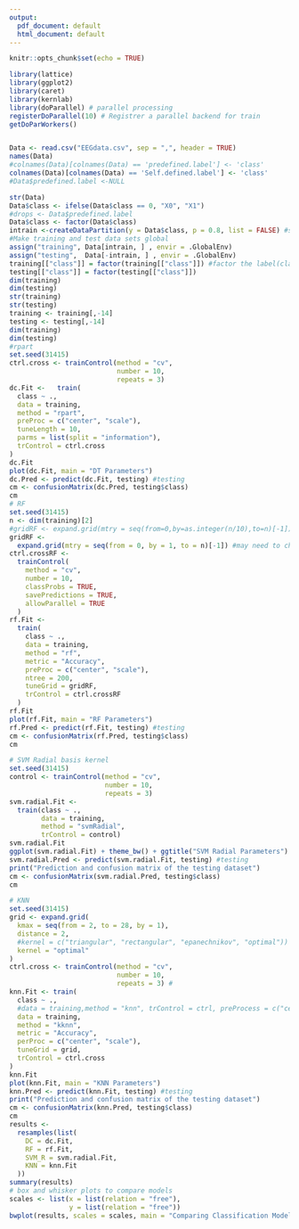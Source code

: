 ```yaml
---
output:
  pdf_document: default
  html_document: default
---
```



```r
knitr::opts_chunk$set(echo = TRUE)
```

```r
library(lattice)
library(ggplot2)
library(caret)
library(kernlab)
library(doParallel) # parallel processing
registerDoParallel(10) # Registrer a parallel backend for train
getDoParWorkers()


Data <- read.csv("EEGdata.csv", sep = ",", header = TRUE)
names(Data)
#colnames(Data)[colnames(Data) == 'predefined.label'] <- 'class'
colnames(Data)[colnames(Data) == 'Self.defined.label'] <- 'class'
#Data$predefined.label <-NULL

str(Data)
Data$class <- ifelse(Data$class == 0, "X0", "X1")
#drops <- Data$predefined.label
Data$class <- factor(Data$class)
intrain <-createDataPartition(y = Data$class, p = 0.8, list = FALSE) #split data
#Make training and test data sets global
assign("training", Data[intrain, ] , envir = .GlobalEnv)
assign("testing",  Data[-intrain, ] , envir = .GlobalEnv)
training[["class"]] = factor(training[["class"]]) #factor the label(class) column
testing[["class"]] = factor(testing[["class"]])
dim(training)
dim(testing)
str(training)
str(testing)
training <- training[,-14]
testing <- testing[,-14]
dim(training)
dim(testing)
#rpart
set.seed(31415)
ctrl.cross <- trainControl(method = "cv",
                           number = 10,
                           repeats = 3)
dc.Fit <-   train(
  class ~ .,
  data = training,
  method = "rpart",
  preProc = c("center", "scale"),
  tuneLength = 10,
  parms = list(split = "information"),
  trControl = ctrl.cross
)
dc.Fit
plot(dc.Fit, main = "DT Parameters")
dc.Pred <- predict(dc.Fit, testing) #testing
cm <- confusionMatrix(dc.Pred, testing$class)
cm
# RF
set.seed(31415)
n <- dim(training)[2]
#gridRF <- expand.grid(mtry = seq(from=0,by=as.integer(n/10),to=n)[-1])
gridRF <-
  expand.grid(mtry = seq(from = 0, by = 1, to = n)[-1]) #may need to change this depend on your data size
ctrl.crossRF <-
  trainControl(
    method = "cv",
    number = 10,
    classProbs = TRUE,
    savePredictions = TRUE,
    allowParallel = TRUE
  )
rf.Fit <-
  train(
    class ~ .,
    data = training,
    method = "rf",
    metric = "Accuracy",
    preProc = c("center", "scale"),
    ntree = 200,
    tuneGrid = gridRF,
    trControl = ctrl.crossRF
  )
rf.Fit
plot(rf.Fit, main = "RF Parameters")
rf.Pred <- predict(rf.Fit, testing) #testing
cm <- confusionMatrix(rf.Pred, testing$class)
cm

# SVM Radial basis kernel
set.seed(31415)
control <- trainControl(method = "cv",
                        number = 10,
                        repeats = 3)
svm.radial.Fit <-
  train(class ~ .,
        data = training,
        method = "svmRadial",
        trControl = control)
svm.radial.Fit
ggplot(svm.radial.Fit) + theme_bw() + ggtitle("SVM Radial Parameters")
svm.radial.Pred <- predict(svm.radial.Fit, testing) #testing
print("Prediction and confusion matrix of the testing dataset")
cm <- confusionMatrix(svm.radial.Pred, testing$class)
cm

# KNN
set.seed(31415)
grid <- expand.grid(
  kmax = seq(from = 2, to = 28, by = 1),
  distance = 2,
  #kernel = c("triangular", "rectangular", "epanechnikov", "optimal"))
  kernel = "optimal"
)
ctrl.cross <- trainControl(method = "cv",
                           number = 10,
                           repeats = 3) #
knn.Fit <- train(
  class ~ .,
  #data = training,method = "knn", trControl = ctrl, preProcess = c("center","scale"), tuneLength = 20
  data = training,
  method = "kknn",
  metric = "Accuracy",
  perProc = c("center", "scale"),
  tuneGrid = grid,
  trControl = ctrl.cross
)
knn.Fit
plot(knn.Fit, main = "KNN Parameters")
knn.Pred <- predict(knn.Fit, testing) #testing
print("Prediction and confusion matrix of the testing dataset")
cm <- confusionMatrix(knn.Pred, testing$class)
cm
results <-
  resamples(list(
    DC = dc.Fit,
    RF = rf.Fit,
    SVM_R = svm.radial.Fit,
    KNN = knn.Fit
  ))
summary(results)
# box and whisker plots to compare models
scales <- list(x = list(relation = "free"),
               y = list(relation = "free"))
bwplot(results, scales = scales, main = "Comparing Classification Models")
```

